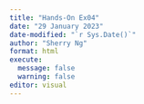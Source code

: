 ```yaml
---
title: "Hands-On Ex04"
date: "29 January 2023"
date-modified: "`r Sys.Date()`"
author: "Sherry Ng"
format: html
execute: 
  message: false
  warning: false
editor: visual
---
```

